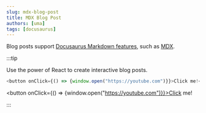 ```yaml
---
slug: mdx-blog-post
title: MDX Blog Post
authors: [uma]
tags: [docusaurus]
---
```


Blog posts support [Docusaurus Markdown features](https://docusaurus.io/docs/markdown-features), such as [MDX](https://mdxjs.com/).

:::tip

Use the power of React to create interactive blog posts.

```js
<button onClick={() => {window.open("https://youtube.com")}}>Click me!</button>
```

<button onClick={() => {window.open("https://youtube.com")}}>Click me!</button>

:::
